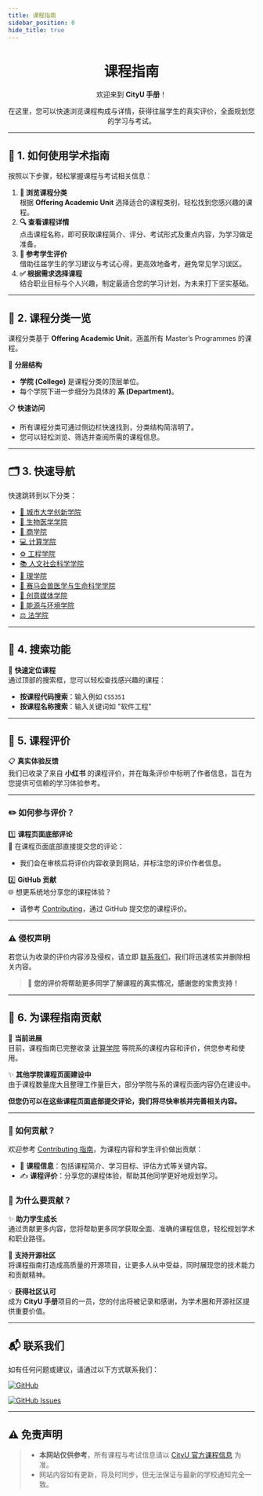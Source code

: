 ```yaml
---
title: 课程指南
sidebar_position: 0
hide_title: true
---
```


<div align="center" style={{ lineHeight: '1.5', fontSize: '0.9rem' }}>
    <h1 style={{ marginBottom: '0.5rem', fontSize: '2.5rem', background: 'linear-gradient(90deg, #de6f31, #da542b, #bf1846, #9f0c43)', WebkitBackgroundClip: 'text', WebkitTextFillColor: 'transparent' }}><strong>课程指南</strong></h1>
    <p style={{ marginBottom: '0.5rem', color: '#555' }}>欢迎来到 <strong>CityU 手册</strong>！</p>
    <p style={{ marginBottom: '0.5rem', color: '#555' }}>在这里，您可以快速浏览课程构成与详情，获得往届学生的真实评价，全面规划您的学习与考试。</p>
</div>

---

## 🚀 **1. 如何使用学术指南**

按照以下步骤，轻松掌握课程与考试相关信息：

1. **📂 浏览课程分类**  
   根据 **Offering Academic Unit** 选择适合的课程类别，轻松找到您感兴趣的课程。
2. **🔍 查看课程详情**  
   点击课程名称，即可获取课程简介、评分、考试形式及重点内容，为学习做足准备。
3. **📝 参考学生评价**  
   借助往届学生的学习建议与考试心得，更高效地备考，避免常见学习误区。
4. **✅ 根据需求选择课程**  
   结合职业目标与个人兴趣，制定最适合您的学习计划，为未来打下坚实基础。

---

## 📑 **2. 课程分类一览**

课程分类基于 **Offering Academic Unit**，涵盖所有 Master’s Programmes 的课程。

📂 **分层结构**
- **学院 (College)** 是课程分类的顶层单位。
- 每个学院下进一步细分为具体的 **系 (Department)**。

📋 **快速访问**
- 所有课程分类可通过侧边栏快速找到，分类结构简洁明了。
- 您可以轻松浏览、筛选并查阅所需的课程信息。

---

## 🗂 **3. 快速导航**

快速跳转到以下分类：

- [📘 城市大学创新学院](https://penjc.github.io/cityU-navigator/docs/category/城市大学创新学院)
- [🔬 生物医学学院](https://penjc.github.io/cityU-navigator/docs/category/生物医学学院)
- [💼 商学院](https://penjc.github.io/cityU-navigator/docs/category/商学院)
- [💻 计算学院](https://penjc.github.io/cityU-navigator/docs/category/计算学院)
- [⚙️ 工程学院](https://penjc.github.io/cityU-navigator/docs/category/工程学院)
- [📚 人文社会科学学院](https://penjc.github.io/cityU-navigator/docs/category/人文社会科学学院)
- [🔢 理学院](https://penjc.github.io/cityU-navigator/docs/category/理学院)
- [🐾 赛马会兽医学与生命科学学院](https://penjc.github.io/cityU-navigator/docs/category/赛马会兽医学与生命科学学院)
- [🎨 创意媒体学院](https://penjc.github.io/cityU-navigator/docs/category/创意媒体学院)
- [🌱 能源与环境学院](https://penjc.github.io/cityU-navigator/docs/category/能源与环境学院)
- [⚖️ 法学院](https://penjc.github.io/cityU-navigator/docs/category/法学院)

---

## 🔎 **4. 搜索功能**

🎯 **快速定位课程**  
通过顶部的搜索框，您可以轻松查找感兴趣的课程：
- **按课程代码搜索**：输入例如 `CS5351`
- **按课程名称搜索**：输入关键词如 "软件工程"

---

## 💬 **5. 课程评价**

📋 **真实体验反馈**  
我们已收录了来自 **小红书** 的课程评价，并在每条评价中标明了作者信息，旨在为您提供可信赖的学习体验参考。

---

### **✏️ 如何参与评价？**

1️⃣ **课程页面底部评论**  
💬 在课程页面底部直接提交您的评论：
- 我们会在审核后将评价内容收录到网站，并标注您的评价作者信息。

2️⃣ **GitHub 贡献**  
🌐 想更系统地分享您的课程体验？
- 请参考 [Contributing](https://penjc.github.io/cityU-navigator/contributing)，通过 GitHub 提交您的课程评价。

---

### **⚠️ 侵权声明**
若您认为收录的评价内容涉及侵权，请立即 [联系我们](https://github.com/penjc/cityU-navigator/issues)，我们将迅速核实并删除相关内容。

> **🌟 您的评价将帮助更多同学了解课程的真实情况，感谢您的宝贵支持！**

---

## 🌟 **6. 为课程指南贡献**

📘 **当前进展**  
目前，课程指南已完整收录 [计算学院](https://penjc.github.io/cityU-navigator/docs/category/计算学院) 等院系的课程内容和评价，供您参考和使用。

✨ **其他学院课程页面建设中**  
由于课程数量庞大且整理工作量巨大，部分学院与系的课程页面内容仍在建设中。

**但您仍可以在这些课程页面底部提交评论，我们将尽快审核并完善相关内容。**

---

###  **📢 如何贡献？**

欢迎参考 [Contributing 指南](https://penjc.github.io/cityU-navigator/contributing)，为课程内容和学生评价做出贡献：
- 📝 **课程信息**：包括课程简介、学习目标、评估方式等关键内容。
- ✍️ **课程评价**：分享您的课程体验，帮助其他同学更好地规划学习。

### 🎯 **为什么要贡献？**

✨ **助力学生成长**  
通过贡献更多内容，您将帮助更多同学获取全面、准确的课程信息，轻松规划学术和职业路径。

🌟 **支持开源社区**  
将课程指南打造成高质量的开源项目，让更多人从中受益，同时展现您的技术能力和贡献精神。

💡 **获得社区认可**  
成为 **CityU 手册**项目的一员，您的付出将被记录和感谢，为学术圈和开源社区提供重要价值。

---

## 📬 **联系我们**

如有任何问题或建议，请通过以下方式联系我们：

[![GitHub](https://img.shields.io/badge/GitHub-Repository-blue?logo=github&style=flat-square)](https://github.com/penjc/cityU-navigator)

[![GitHub Issues](https://img.shields.io/badge/GitHub-Submit%20Issue-green?logo=github&style=flat-square)](https://github.com/penjc/cityU-navigator/issues)

---

## ⚠️ **免责声明**

> - **本网站仅供参考**，所有课程与考试信息请以 [CityU 官方课程信息](https://www.cityu.edu.hk) 为准。
> - 网站内容如有更新，将及时同步，但无法保证与最新的学校通知完全一致。